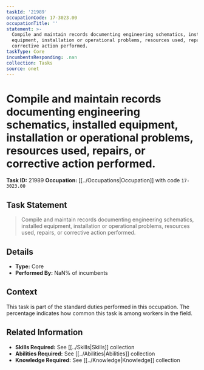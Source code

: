 ```yaml
---
taskId: '21989'
occupationCode: 17-3023.00
occupationTitle: ''
statement: >-
  Compile and maintain records documenting engineering schematics, installed
  equipment, installation or operational problems, resources used, repairs, or
  corrective action performed.
taskType: Core
incumbentsResponding: .nan
collection: Tasks
source: onet
---
```

# Compile and maintain records documenting engineering schematics, installed equipment, installation or operational problems, resources used, repairs, or corrective action performed.

**Task ID:** 21989
**Occupation:** [[../Occupations|Occupation]] with code `17-3023.00`

## Task Statement

> Compile and maintain records documenting engineering schematics, installed equipment, installation or operational problems, resources used, repairs, or corrective action performed.

## Details

- **Type:** Core
- **Performed By:** NaN% of incumbents

## Context

This task is part of the standard duties performed in this occupation. The percentage indicates how common this task is among workers in the field.

## Related Information

- **Skills Required:** See [[../Skills|Skills]] collection
- **Abilities Required:** See [[../Abilities|Abilities]] collection
- **Knowledge Required:** See [[../Knowledge|Knowledge]] collection
